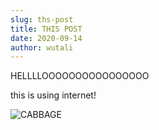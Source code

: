 ```yaml
---
slug: ths-post
title: THIS POST
date: 2020-09-14
author: wutali
---
```

HELLLLOOOOOOOOOOOOOOOO

this is using internet!

![CABBAGE](/images/carringtoncabbage-1987.jpg "THE CABBAGE")